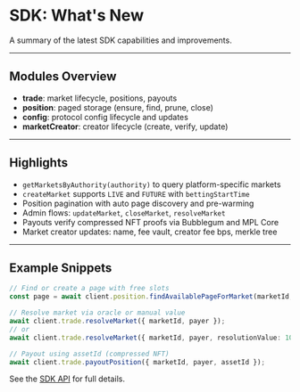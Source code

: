 # SDK: What's New

A summary of the latest SDK capabilities and improvements.

---

## Modules Overview
- **trade**: market lifecycle, positions, payouts
- **position**: paged storage (ensure, find, prune, close)
- **config**: protocol config lifecycle and updates
- **marketCreator**: creator lifecycle (create, verify, update)

---

## Highlights
- `getMarketsByAuthority(authority)` to query platform-specific markets
- `createMarket` supports `LIVE` and `FUTURE` with `bettingStartTime`
- Position pagination with auto page discovery and pre-warming
- Admin flows: `updateMarket`, `closeMarket`, `resolveMarket`
- Payouts verify compressed NFT proofs via Bubblegum and MPL Core
- Market creator updates: name, fee vault, creator fee bps, merkle tree

---

## Example Snippets

```typescript
// Find or create a page with free slots
const page = await client.position.findAvailablePageForMarket(marketId, payer);

// Resolve market via oracle or manual value
await client.trade.resolveMarket({ marketId, payer });
// or
await client.trade.resolveMarket({ marketId, payer, resolutionValue: 10 });

// Payout using assetId (compressed NFT)
await client.trade.payoutPosition({ marketId, payer, assetId });
```

See the [SDK API](/sdk-api) for full details.


